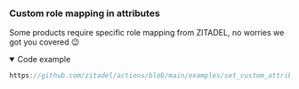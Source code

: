 ### Custom role mapping in attributes

Some products require specific role mapping from ZITADEL, no worries we got you covered 😉

<details open={props.codeCollapsed ? "" : "open"}>
<summary>Code example</summary>

```js reference
https://github.com/zitadel/actions/blob/main/examples/set_custom_attribute.js
```

</details>